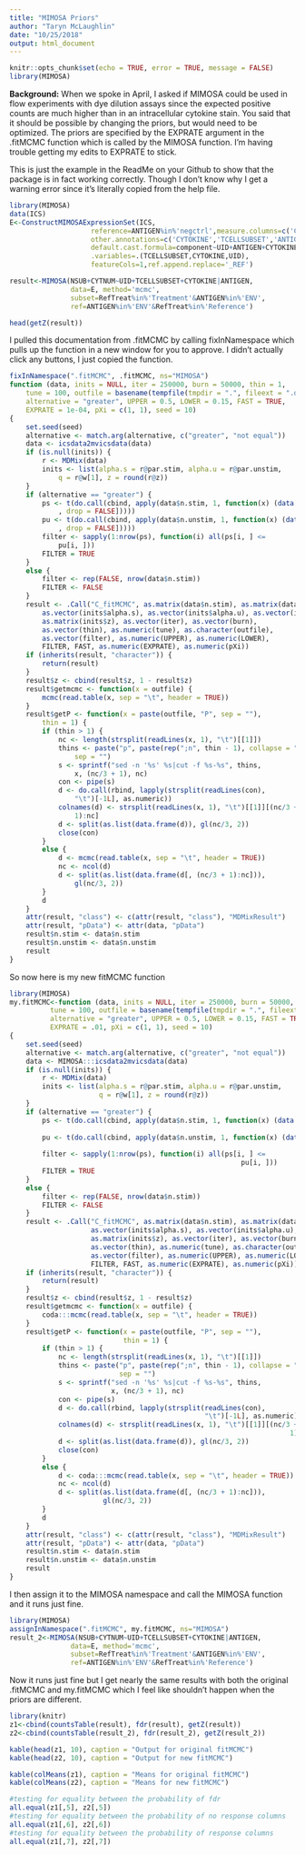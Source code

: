 ```yaml
---
title: "MIMOSA Priors"
author: "Taryn McLaughlin"
date: "10/25/2018"
output: html_document
---
```


```r
knitr::opts_chunk$set(echo = TRUE, error = TRUE, message = FALSE)
library(MIMOSA)
```

**Background:** When we spoke in April, I asked if MIMOSA could be used in flow experiments with dye dilution assays since the expected positive counts are much higher than in an intracellular cytokine stain. You said that it should be possible by changing the priors, but would need to be optimized. The priors are specified by the EXPRATE argument in the .fitMCMC function which is called by the MIMOSA function. I'm having trouble getting my edits to EXPRATE to stick.  
  
This is just the example in the ReadMe on your Github to show that the package is in fact working correctly. Though I don't know why I get a warning error since it's literally copied from the help file. 

```r
library(MIMOSA)
data(ICS)
E<-ConstructMIMOSAExpressionSet(ICS,
                    reference=ANTIGEN%in%'negctrl',measure.columns=c('CYTNUM','NSUB'),
                    other.annotations=c('CYTOKINE','TCELLSUBSET','ANTIGEN','UID'),
                    default.cast.formula=component~UID+ANTIGEN+CYTOKINE+TCELLSUBSET,
                    .variables=.(TCELLSUBSET,CYTOKINE,UID),
                    featureCols=1,ref.append.replace='_REF')

result<-MIMOSA(NSUB+CYTNUM~UID+TCELLSUBSET+CYTOKINE|ANTIGEN,
               data=E, method='mcmc',
               subset=RefTreat%in%'Treatment'&ANTIGEN%in%'ENV',
               ref=ANTIGEN%in%'ENV'&RefTreat%in%'Reference')

head(getZ(result))
```
  
I pulled this documentation from .fitMCMC by calling fixInNamespace which pulls up the function in a new window for you to approve. I didn't actually click any buttons, I just copied the function.

```r
fixInNamespace(".fitMCMC", .fitMCMC, ns="MIMOSA")
function (data, inits = NULL, iter = 250000, burn = 50000, thin = 1, 
    tune = 100, outfile = basename(tempfile(tmpdir = ".", fileext = ".dat")), 
    alternative = "greater", UPPER = 0.5, LOWER = 0.15, FAST = TRUE, 
    EXPRATE = 1e-04, pXi = c(1, 1), seed = 10) 
{
    set.seed(seed)
    alternative <- match.arg(alternative, c("greater", "not equal"))
    data <- icsdata2mvicsdata(data)
    if (is.null(inits)) {
        r <- MDMix(data)
        inits <- list(alpha.s = r@par.stim, alpha.u = r@par.unstim, 
            q = r@w[1], z = round(r@z))
    }
    if (alternative == "greater") {
        ps <- t(do.call(cbind, apply(data$n.stim, 1, function(x) (data.frame(prop.table(x))[-1L, 
            , drop = FALSE]))))
        pu <- t(do.call(cbind, apply(data$n.unstim, 1, function(x) (data.frame(prop.table(x))[-1L, 
            , drop = FALSE]))))
        filter <- sapply(1:nrow(ps), function(i) all(ps[i, ] <= 
            pu[i, ]))
        FILTER = TRUE
    }
    else {
        filter <- rep(FALSE, nrow(data$n.stim))
        FILTER <- FALSE
    }
    result <- .Call("C_fitMCMC", as.matrix(data$n.stim), as.matrix(data$n.unstim), 
        as.vector(inits$alpha.s), as.vector(inits$alpha.u), as.vector(inits$q), 
        as.matrix(inits$z), as.vector(iter), as.vector(burn), 
        as.vector(thin), as.numeric(tune), as.character(outfile), 
        as.vector(filter), as.numeric(UPPER), as.numeric(LOWER), 
        FILTER, FAST, as.numeric(EXPRATE), as.numeric(pXi))
    if (inherits(result, "character")) {
        return(result)
    }
    result$z <- cbind(result$z, 1 - result$z)
    result$getmcmc <- function(x = outfile) {
        mcmc(read.table(x, sep = "\t", header = TRUE))
    }
    result$getP <- function(x = paste(outfile, "P", sep = ""), 
        thin = 1) {
        if (thin > 1) {
            nc <- length(strsplit(readLines(x, 1), "\t")[[1]])
            thins <- paste("p", paste(rep(";n", thin - 1), collapse = ""), 
                sep = "")
            s <- sprintf("sed -n '%s' %s|cut -f %s-%s", thins, 
                x, (nc/3 + 1), nc)
            con <- pipe(s)
            d <- do.call(rbind, lapply(strsplit(readLines(con), 
                "\t")[-1L], as.numeric))
            colnames(d) <- strsplit(readLines(x, 1), "\t")[[1]][(nc/3 + 
                1):nc]
            d <- split(as.list(data.frame(d)), gl(nc/3, 2))
            close(con)
        }
        else {
            d <- mcmc(read.table(x, sep = "\t", header = TRUE))
            nc <- ncol(d)
            d <- split(as.list(data.frame(d[, (nc/3 + 1):nc])), 
                gl(nc/3, 2))
        }
        d
    }
    attr(result, "class") <- c(attr(result, "class"), "MDMixResult")
    attr(result, "pData") <- attr(data, "pData")
    result$n.stim <- data$n.stim
    result$n.unstim <- data$n.unstim
    result
}
```

So now here is my new fitMCMC function

```r
library(MIMOSA)
my.fitMCMC<-function (data, inits = NULL, iter = 250000, burn = 50000, thin = 1, 
          tune = 100, outfile = basename(tempfile(tmpdir = ".", fileext = ".dat")), 
          alternative = "greater", UPPER = 0.5, LOWER = 0.15, FAST = TRUE, 
          EXPRATE = .01, pXi = c(1, 1), seed = 10)
{
    set.seed(seed)
    alternative <- match.arg(alternative, c("greater", "not equal"))
    data <- MIMOSA:::icsdata2mvicsdata(data)
    if (is.null(inits)) {
        r <- MDMix(data)
        inits <- list(alpha.s = r@par.stim, alpha.u = r@par.unstim, 
                      q = r@w[1], z = round(r@z))
    }
    if (alternative == "greater") {
        ps <- t(do.call(cbind, apply(data$n.stim, 1, function(x) (data.frame(prop.table(x))[-1L, 
                                                                                            , drop = FALSE]))))
        pu <- t(do.call(cbind, apply(data$n.unstim, 1, function(x) (data.frame(prop.table(x))[-1L, 
                                                                                              , drop = FALSE]))))
        filter <- sapply(1:nrow(ps), function(i) all(ps[i, ] <= 
                                                         pu[i, ]))
        FILTER = TRUE
    }
    else {
        filter <- rep(FALSE, nrow(data$n.stim))
        FILTER <- FALSE
    }
    result <- .Call("C_fitMCMC", as.matrix(data$n.stim), as.matrix(data$n.unstim), 
                    as.vector(inits$alpha.s), as.vector(inits$alpha.u), as.vector(inits$q), 
                    as.matrix(inits$z), as.vector(iter), as.vector(burn), 
                    as.vector(thin), as.numeric(tune), as.character(outfile), 
                    as.vector(filter), as.numeric(UPPER), as.numeric(LOWER), 
                    FILTER, FAST, as.numeric(EXPRATE), as.numeric(pXi))
    if (inherits(result, "character")) {
        return(result)
    }
    result$z <- cbind(result$z, 1 - result$z)
    result$getmcmc <- function(x = outfile) {
        coda:::mcmc(read.table(x, sep = "\t", header = TRUE))
    }
    result$getP <- function(x = paste(outfile, "P", sep = ""), 
                            thin = 1) {
        if (thin > 1) {
            nc <- length(strsplit(readLines(x, 1), "\t")[[1]])
            thins <- paste("p", paste(rep(";n", thin - 1), collapse = ""), 
                           sep = "")
            s <- sprintf("sed -n '%s' %s|cut -f %s-%s", thins, 
                         x, (nc/3 + 1), nc)
            con <- pipe(s)
            d <- do.call(rbind, lapply(strsplit(readLines(con), 
                                                "\t")[-1L], as.numeric))
            colnames(d) <- strsplit(readLines(x, 1), "\t")[[1]][(nc/3 + 
                                                                     1):nc]
            d <- split(as.list(data.frame(d)), gl(nc/3, 2))
            close(con)
        }
        else {
            d <- coda:::mcmc(read.table(x, sep = "\t", header = TRUE))
            nc <- ncol(d)
            d <- split(as.list(data.frame(d[, (nc/3 + 1):nc])), 
                       gl(nc/3, 2))
        }
        d
    }
    attr(result, "class") <- c(attr(result, "class"), "MDMixResult")
    attr(result, "pData") <- attr(data, "pData")
    result$n.stim <- data$n.stim
    result$n.unstim <- data$n.unstim
    result
}
```

I then assign it to the MIMOSA namespace and call the MIMOSA function and it runs just fine.

```r
library(MIMOSA)
assignInNamespace(".fitMCMC", my.fitMCMC, ns="MIMOSA")
result_2<-MIMOSA(NSUB+CYTNUM~UID+TCELLSUBSET+CYTOKINE|ANTIGEN,
               data=E, method='mcmc',
               subset=RefTreat%in%'Treatment'&ANTIGEN%in%'ENV',
               ref=ANTIGEN%in%'ENV'&RefTreat%in%'Reference')
```

Now it runs just fine but I get nearly the same results with both the original .fitMCMC and my.fitMCMC which I feel like shouldn't happen when the priors are different.

```r
library(knitr)
z1<-cbind(countsTable(result), fdr(result), getZ(result))
z2<-cbind(countsTable(result_2), fdr(result_2), getZ(result_2))

kable(head(z1, 10), caption = "Output for original fitMCMC")
kable(head(z2, 10), caption = "Output for new fitMCMC")

kable(colMeans(z1), caption = "Means for original fitMCMC")
kable(colMeans(z2), caption = "Means for new fitMCMC")

#testing for equality between the probability of fdr
all.equal(z1[,5], z2[,5])
#testing for equality between the probability of no response columns
all.equal(z1[,6], z2[,6])
#testing for equality between the probability of response columns
all.equal(z1[,7], z2[,7])
```

